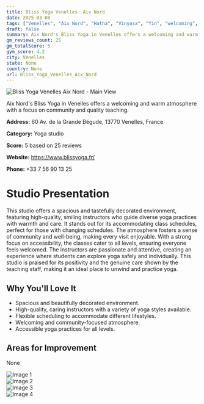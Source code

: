 ```yaml
---
title: Bliss Yoga Venelles  Aix Nord
date: 2025-03-08
tags: ["Venelles", "Aix Nord", "Hatha", "Vinyasa", "Yin", "welcoming", "community-focused", "Venelles"]  
draft: false
summary: Aix Nord's Bliss Yoga in Venelles offers a welcoming and warm atmosphere with a focus on community and quality teaching.
gm_reviews_count: 25
gm_totalScore: 5
gym_score: 4.2
city: Venelles
state: None
country: None
url: Bliss_Yoga_Venelles_Aix_Nord
---
```


<div className="aspect-[16/9] relative my-8">
  <img 
    src="https://lh5.googleusercontent.com/p/AF1QipNPB0WV0uvZ3UMOaKZ6oTBZ9mQJKNOnFfFFxhOF=w1920-h1080-k-no"
    alt="Bliss Yoga Venelles  Aix Nord - Main View"
    className="object-cover absolute inset-0 w-full h-full rounded-lg"
  />
</div>

Aix Nord's Bliss Yoga in Venelles offers a welcoming and warm atmosphere with a focus on community and quality teaching.

**Address:** 60 Av. de la Grande Bégude, 13770 Venelles, France

**Category:** Yoga studio

**Score:** 5 based on 25 reviews

**Website:** https://www.blissyoga.fr/

**Phone:** +33 7 56 90 13 25

# Studio Presentation

This studio offers a spacious and tastefully decorated environment, featuring high-quality, smiling instructors who guide diverse yoga practices with warmth and care. It stands out for its accommodating class schedules, perfect for those with changing schedules. The atmosphere fosters a sense of community and well-being, making every visit enjoyable. With a strong focus on accessibility, the classes cater to all levels, ensuring everyone feels welcomed. The instructors are passionate and attentive, creating an experience where students can explore yoga safely and individually. This studio is praised for its positivity and the genuine care shown by the teaching staff, making it an ideal place to unwind and practice yoga.

## Why You'll Love It

- Spacious and beautifully decorated environment.
- High-quality, caring instructors with a variety of yoga styles available.
- Flexible scheduling to accommodate different lifestyles.
- Welcoming and community-focused atmosphere.
- Accessible yoga practices for all levels.

## Areas for Improvement

None

<div className="grid grid-cols-1 xl:grid-cols-2 gap-4 my-8">
<div className="aspect-[4/3] relative"><img src="https://lh3.googleusercontent.com/p/AF1QipNN0vplf2ttZD91roQpIQakZguaGb7SeT-OLARk=w1920-h1080-k-no" alt="Image 1" className="object-cover absolute inset-0 w-full h-full rounded-lg" /></div>
<div className="aspect-[4/3] relative"><img src="https://lh5.googleusercontent.com/p/AF1QipNvwSdiL7hu_1sJYvg6USvW2hHvl-d0GPbfGUD4=w1920-h1080-k-no" alt="Image 2" className="object-cover absolute inset-0 w-full h-full rounded-lg" /></div>
<div className="aspect-[4/3] relative"><img src="https://lh5.googleusercontent.com/p/AF1QipO1zk5rPjQQxG03uPz1OyHPkh48N7sKl5iSaQHz=w1920-h1080-k-no" alt="Image 3" className="object-cover absolute inset-0 w-full h-full rounded-lg" /></div>
<div className="aspect-[4/3] relative"><img src="https://lh5.googleusercontent.com/p/AF1QipOWEhw1OU0nsUhPpnSJoj1U9GsbzsqTA-GQKA7-=w1920-h1080-k-no" alt="Image 4" className="object-cover absolute inset-0 w-full h-full rounded-lg" /></div>
</div>